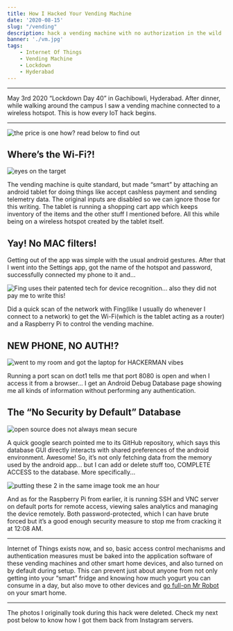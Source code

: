 ```yaml
---
title: How I Hacked Your Vending Machine
date: '2020-08-15'
slug: "/vending"
description: hack a vending machine with no authorization in the wild
banner: './vm.jpg'
tags:
    - Internet Of Things
    - Vending Machine
    - Lockdown
    - Hyderabad
---
```

---

May 3rd 2020 “Lockdown Day 40” in Gachibowli, Hyderabad. After dinner, while walking around the campus I saw a vending machine connected to a wireless hotspot. This is how every IoT hack begins.

---

![the price is one how? read below to find out](./one.jpg)

## Where’s the Wi-Fi?!

![eyes on the target](./machine.jpg)

The vending machine is quite standard, but made “smart” by attaching an android tablet for doing things like accept cashless payment and sending telemetry data. The original inputs are disabled so we can ignore those for this writing. The tablet is running a shopping cart app which keeps inventory of the items and the other stuff I mentioned before. All this while being on a wireless hotspot created by the tablet itself.

## Yay! No MAC filters!

Getting out of the app was simple with the usual android gestures. After that I went into the Settings app, got the name of the hotspot and password, successfully connected my phone to it and…

![Fing uses their patented tech for device recognition… also they did not pay me to write this\!](./devices.jpg)

Did a quick scan of the network with Fing(like I usually do whenever I connect to a network) to get the Wi-Fi(which is the tablet acting as a router) and a Raspberry Pi to control the vending machine.

## NEW PHONE, NO AUTH!?

![went to my room and got the laptop for HACKERMAN vibes](./database.jpg)

Running a port scan on dot1 tells me that port 8080 is open and when I access it from a browser... I get an Android Debug Database page showing me all kinds of information without performing any authentication.

## The “No Security by Default” Database

![open source does not always mean secure](./github.jpg)

A quick google search pointed me to its GitHub repository, which says this database GUI directly interacts with shared preferences of the android environment. Awesome! So, it’s not only fetching data from the memory used by the android app... but I can add or delete stuff too, COMPLETE ACCESS to the database. More specifically...

![putting these 2 in the same image took me an hour](./price.png)

And as for the Raspberry Pi from earlier, it is running SSH and VNC server on default ports for remote access, viewing sales analytics and managing the device remotely. Both password-protected, which I can have brute forced but it’s a good enough security measure to stop me from cracking it at 12:08 AM.

---

Internet of Things exists now, and so, basic access control mechanisms and authentication measures must be baked into the application software of these vending machines and other smart home devices, and also turned on by default during setup. This can prevent just about anyone from not only getting into your “smart” fridge and knowing how much yogurt you can consume in a day, but also move to other devices and [go full-on Mr Robot](https://youtu.be/aAj8zHOEfiI) on your smart home.

---

The photos I originally took during this hack were deleted. Check my next post below to know how I got them back from Instagram servers.
